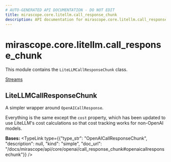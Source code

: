 ```yaml
---
# AUTO-GENERATED API DOCUMENTATION - DO NOT EDIT
title: mirascope.core.litellm.call_response_chunk
description: API documentation for mirascope.core.litellm.call_response_chunk
---
```


# mirascope.core.litellm.call_response_chunk

This module contains the `LiteLLMCallResponseChunk` class.

<Info title="Usage">

[Streams](/docs/mirascope/learn/streams#handling-streamed-responses)

</Info>

## <ApiType type="Class" path="core/litellm/call_response_chunk" symbolName="LiteLLMCallResponseChunk" /> LiteLLMCallResponseChunk

A simpler wrapper around `OpenAICallResponse`.

Everything is the same except the `cost` property, which has been updated to use
LiteLLM's cost calculations so that cost tracking works for non-OpenAI models.

**Bases:** 
<TypeLink type={{"type_str": "OpenAICallResponseChunk", "description": null, "kind": "simple", "doc_url": "/docs/mirascope/api/core/openai/call_response_chunk#openaicallresponsechunk"}} />


